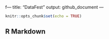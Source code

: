 f---
title: "DataFest"
output: github_document
---

```r
knitr::opts_chunk$set(echo = TRUE)
```

## R Markdown

